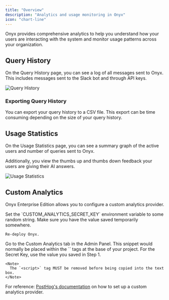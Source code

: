 ```yaml
---
title: "Overview"
description: "Analytics and usage monitoring in Onyx"
icon: "chart-line"
---
```


Onyx provides comprehensive analytics to help you understand how your users are interacting with the system and monitor
usage patterns across your organization.

## Query History

On the Query History page, you can see a log of all messages sent to Onyx.
This includes messages sent to the Slack bot and through API keys.

<img className="rounded-image" src="/assets/admin/analytics/query_history.png" alt="Query History" />

### Exporting Query History

You can export your query history to a CSV file.
This export can be time consuming depending on the size of your query history.

## Usage Statistics

On the Usage Statistics page, you can see a summary graph of the active users and number of queries sent to Onyx.

Additionally, you view the thumbs up and thumbs down feedback your users are giving their AI answers.

<img className="rounded-image" src="/assets/admin/analytics/usage_statistics.png" alt="Usage Statistics" />

## Custom Analytics

Onyx Enterprise Edition allows you to configure a custom analytics provider.

<Steps>
  <Step title="Set the CUSTOM_ANALYTICS_SECRET_KEY environment variable">
    Set the `CUSTOM_ANALYTICS_SECRET_KEY` environment variable to some random string.
    Make sure you have the value saved temporarily somewhere.

    Re-deploy Onyx.
  </Step>

  <Step title="Go to the Custom Analytics tab in the Admin Panel">
    Go to the Custom Analytics tab in the Admin Panel.
  </Step>

  <Step title="Enter in the Javascript snippet provided by your Analytics provider">
    This snippet would normally be placed within the `<head>` tags at the base of your project. For the Secret Key,
    use the value you saved in Step 1.

    <Note>
      The `<script>` tag MUST be removed before being copied into the text box.
    </Note>
  </Step>
</Steps>

For reference: [PostHog's documentation](https://posthog.com/docs/product-analytics/installation)
on how to set up a custom analytics provider.
